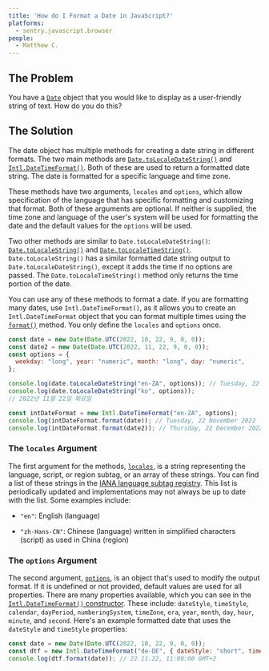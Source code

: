 ```yaml
---
title: 'How do I Format a Date in JavaScript?'
platforms: 
  - sentry.javascript.browser
people: 
  - Matthew C.
---
```


## The Problem

You have a [`Date`](https://developer.mozilla.org/en-US/docs/Web/JavaScript/Reference/Global_Objects/Date) object that you would like to display as a user-friendly string of text. How do you do this?

## The Solution

The date object has multiple methods for creating a date string in different formats. The two main methods are [`Date.toLocaleDateString()`](https://developer.mozilla.org/en-US/docs/Web/JavaScript/Reference/Global_Objects/Date/toLocaleDateString) and [`Intl.DateTimeFormat()`](https://developer.mozilla.org/en-US/docs/Web/JavaScript/Reference/Global_Objects/Intl). Both of these are used to return a formatted date string. The date is formatted for a specific language and time zone.

These methods have two arguments, `locales` and `options`, which allow specification of the language that has specific formatting and customizing that format. Both of these arguments are optional. If neither is supplied, the time zone and language of the user's system will be used for formatting the date and the default values for the `options` will be used.

Two other methods are similar to `Date.toLocaleDateString()`: [`Date.toLocaleString()`](https://developer.mozilla.org/en-US/docs/Web/JavaScript/Reference/Global_Objects/Date/toLocaleString) and [`Date.toLocaleTimeString()`](https://developer.mozilla.org/en-US/docs/Web/JavaScript/Reference/Global_Objects/Date/toLocaleTimeString). `Date.toLocaleString()` has a similar formatted date string output to `Date.toLocaleDateString()`, except it adds the time if no options are passed. The `Date.toLocaleTimeString()` method only returns the time portion of the date.

You can use any of these methods to format a date. If you are formatting many dates, use `Intl.DateTimeFormat()`, as it allows you to create an `Intl.DateTimeFormat` object that you can format multiple times using the [`format()`](https://developer.mozilla.org/en-US/docs/Web/JavaScript/Reference/Global_Objects/Intl/DateTimeFormat/format) method. You only define the `locales` and `options` once.

```javascript
const date = new Date(Date.UTC(2022, 10, 22, 9, 0, 0));
const date2 = new Date(Date.UTC(2022, 11, 22, 9, 0, 0));
const options = {
  weekday: "long", year: "numeric", month: "long", day: "numeric",
};

console.log(date.toLocaleDateString("en-ZA", options)); // Tuesday, 22 November 2022
console.log(date.toLocaleDateString("ko", options));
// 2022년 11월 22일 화요일

const intDateFormat = new Intl.DateTimeFormat("en-ZA", options);
console.log(intDateFormat.format(date)); // Tuesday, 22 November 2022
console.log(intDateFormat.format(date2)); // Thursday, 22 December 2022
```

### The `locales` Argument

The first argument for the methods, [`locales`](https://developer.mozilla.org/en-US/docs/Web/JavaScript/Reference/Global_Objects/Intl#locales_argument), is a string representing the language, script, or region subtag, or an array of these strings. You can find a list of these strings in the [IANA language subtag registry](https://www.iana.org/assignments/language-subtag-registry/language-subtag-registry). This list is periodically updated and implementations may not always be up to date with the list. Some examples include:

- `"en"`: English (language)

- `"zh-Hans-CN"`: Chinese (language) written in simplified characters (script) as used in China (region)

### The `options` Argument

The second argument,  [`options`](https://developer.mozilla.org/en-US/docs/Web/JavaScript/Reference/Global_Objects/Intl#options_argument), is an object that's used to modify the output format. If it is undefined or not provided, default values are used for all properties. There are many properties available, which you can see in the [`Intl.DateTimeFormat()` constructor](https://developer.mozilla.org/en-US/docs/Web/JavaScript/Reference/Global_Objects/Intl/DateTimeFormat/DateTimeFormat). These include: `dateStyle`, `timeStyle`, `calendar`, `dayPeriod`, `numberingSystem`, `timeZone`, `era`, `year`, `month`, `day`, `hour`, `minute`, and `second`. Here's an example formatted date that uses the `dateStyle` and `timeStyle` properties:

```javascript
const date = new Date(Date.UTC(2022, 10, 22, 9, 0, 0));
const dtf = new Intl.DateTimeFormat("de-DE", { dateStyle: "short", timeStyle: "long" });
console.log(dtf.format(date)); // 22.11.22, 11:00:00 GMT+2
```
